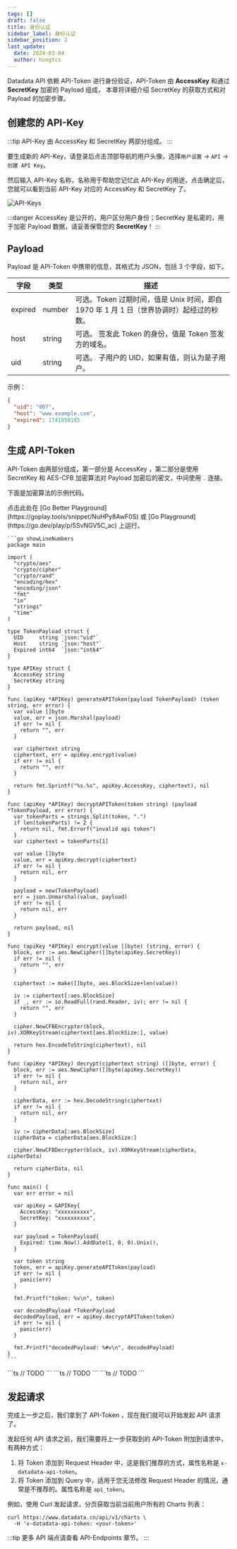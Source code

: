 ```yaml
---
tags: []
draft: false
title: 身份认证
sidebar_label: 身份认证
sidebar_position: 2
last_update:
  date: 2024-03-04
  author: hungtcs
---
```



Datadata API 依赖 API-Token 进行身份验证，API-Token 由 **AccessKey** 和通过 **SecretKey** 加密的 Payload 组成，
本章将详细介绍 SecretKey 的获取方式和对 Payload 的加密步骤。

## 创建您的 API-Key

:::tip
API-Key 由 AccessKey 和 SecretKey 两部分组成。
:::

要生成新的 API-Key，请登录后点击顶部导航的用户头像，选择`用户设置` -> `API` -> `创建 API Key`。

然后输入 API-Key 名称，名称用于帮助您记忆此 API-Key 的用途，点击确定后，您就可以看到当前 API-Key 对应的 AccessKey 和 SecretKey 了。

![API-Keys](./api-keys.png)

:::danger
AccessKey 是公开的，用户区分用户身份；SecretKey 是私密的，用于加密 Payload 数据，请妥善保管您的 **SecretKey**！
:::

## Payload

Payload 是 API-Token 中携带的信息，其格式为 JSON，包括 3 个字段，如下。

| 字段    | 类型   | 描述                                                                                     |
| ------- | ------ | ---------------------------------------------------------------------------------------- |
| expired | number | 可选。Token 过期时间，值是 Unix 时间，即自 1970 年 1 月 1 日（世界协调时）起经过的秒数。 |
| host    | string | 可选。 签发此 Token 的身份，值是 Token 签发方的域名。                                    |
| uid     | string | 可选。 子用户的 UID，如果有值，则认为是子用户。                                          |

示例：

```json showLineNumbers
{
  "uid": "007",
  "host": "www.example.com",
  "expired": 1741058185
}
```

## 生成 API-Token

API-Token 由两部分组成，第一部分是 AccessKey ，第二部分是使用 SecretKey 和 AES-CFB 加密算法对 Payload 加密后的密文，中间使用 `.` 连接。

下面是加密算法的示例代码。

<Tabs groupId="programming-language" className="unique-tabs" queryString={true}>
  <TabItem value="go" label="Go" default>
    点击此处在 [Go Better Playground](https://goplay.tools/snippet/NuHPy8AwF0S) 或 [Go Playground](https://go.dev/play/p/5SvNGV5C_ac) 上运行。

    ```go showLineNumbers
    package main

    import (
      "crypto/aes"
      "crypto/cipher"
      "crypto/rand"
      "encoding/hex"
      "encoding/json"
      "fmt"
      "io"
      "strings"
      "time"
    )

    type TokenPayload struct {
      UID     string `json:"uid"`
      Host    string `json:"host"`
      Expired int64  `json:"int64"`
    }

    type APIKey struct {
      AccessKey string
      SecretKey string
    }

    func (apiKey *APIKey) generateAPIToken(payload TokenPayload) (token string, err error) {
      var value []byte
      value, err = json.Marshal(payload)
      if err != nil {
        return "", err
      }

      var ciphertext string
      ciphertext, err = apiKey.encrypt(value)
      if err != nil {
        return "", err
      }

      return fmt.Sprintf("%s.%s", apiKey.AccessKey, ciphertext), nil
    }

    func (apiKey *APIKey) decryptAPIToken(token string) (payload *TokenPayload, err error) {
      var tokenParts = strings.Split(token, ".")
      if len(tokenParts) != 2 {
        return nil, fmt.Errorf("invalid api token")
      }
      var ciphertext = tokenParts[1]

      var value []byte
      value, err = apiKey.decrypt(ciphertext)
      if err != nil {
        return nil, err
      }

      payload = new(TokenPayload)
      err = json.Unmarshal(value, payload)
      if err != nil {
        return nil, err
      }

      return payload, nil
    }

    func (apiKey *APIKey) encrypt(value []byte) (string, error) {
      block, err := aes.NewCipher([]byte(apiKey.SecretKey))
      if err != nil {
        return "", err
      }

      ciphertext := make([]byte, aes.BlockSize+len(value))

      iv := ciphertext[:aes.BlockSize]
      if _, err := io.ReadFull(rand.Reader, iv); err != nil {
        return "", err
      }

      cipher.NewCFBEncrypter(block, iv).XORKeyStream(ciphertext[aes.BlockSize:], value)

      return hex.EncodeToString(ciphertext), nil
    }

    func (apiKey *APIKey) decrypt(ciphertext string) ([]byte, error) {
      block, err := aes.NewCipher([]byte(apiKey.SecretKey))
      if err != nil {
        return nil, err
      }

      cipherData, err := hex.DecodeString(ciphertext)
      if err != nil {
        return nil, err
      }

      iv := cipherData[:aes.BlockSize]
      cipherData = cipherData[aes.BlockSize:]

      cipher.NewCFBDecrypter(block, iv).XORKeyStream(cipherData, cipherData)

      return cipherData, nil
    }

    func main() {
      var err error = nil

      var apiKey = &APIKey{
        AccessKey: "xxxxxxxxxx",
        SecretKey: "xxxxxxxxxx",
      }

      var payload = TokenPayload{
        Expired: time.Now().AddDate(1, 0, 0).Unix(),
      }

      var token string
      token, err = apiKey.generateAPIToken(payload)
      if err != nil {
        panic(err)
      }

      fmt.Printf("token: %v\n", token)

      var decodedPayload *TokenPayload
      decodedPayload, err = apiKey.decryptAPIToken(token)
      if err != nil {
        panic(err)
      }

      fmt.Printf("decodedPayload: %#v\n", decodedPayload)
    }
    ```
  </TabItem>
  <TabItem value="node" label="Node">
    ```ts
    // TODO
    ```
  </TabItem>
  <TabItem value="python" label="Python">
    ```ts
    // TODO
    ```
  </TabItem>
  <TabItem value="java" label="Java">
    ```ts
    // TODO
    ```
  </TabItem>
</Tabs>


## 发起请求

完成上一步之后，我们拿到了 API-Token ，现在我们就可以开始发起 API 请求了。

发起任何 API 请求之前，我们需要将上一步获取到的 API-Token 附加到请求中，有两种方式：

1. 将 Token 添加到 Request Header 中，这是我们推荐的方式，属性名称是 `x-datadata-api-token`。
2. 将 Token 添加到 Query 中，适用于您无法修改 Request Header 的情况，通常是不推荐的。属性名称是 `api_token`。


例如，使用 Curl 发起请求，分页获取当前当前用户所有的 Charts 列表：

```shell
curl https://www.datadata.cn/api/v1/charts \
  -H 'x-datadata-api-token: <your-token>'
```

:::tip
更多 API 端点请查看 API-Endpoints 章节。
:::
